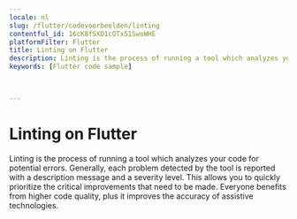 ```yaml
---
locale: nl
slug: /flutter/codevoorbeelden/linting
contentful_id: 16cK8fSXD1cOTx51SwoWHE
platformFilter: Flutter
title: Linting on Flutter
description: Linting is the process of running a tool which analyzes your code for potential errors.
keywords: [Flutter code sample]


	
---
```


# Linting on Flutter

Linting is the process of running a tool which analyzes your code for potential errors. Generally, each problem detected by the tool is reported with a description message and a severity level. This allows you to quickly prioritize the critical improvements that need to be made. Everyone benefits from higher code quality, plus it improves the accuracy of assistive technologies.

<CodeSample id="linting" locale="nl" platform="flutter"/>
